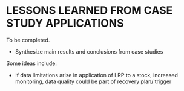 # LESSONS LEARNED FROM CASE STUDY APPLICATIONS

To be completed.

* Synthesize main results and conclusions from case studies




Some ideas include:

- If data limitations arise in application of LRP to a stock, increased monitoring, data quality could be part of recovery plan/ trigger
